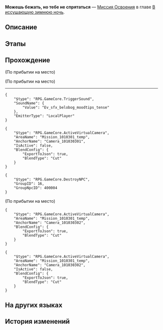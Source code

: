 {{Дополнить|Диалоги.}}
{{Миссия Инфобокс
|id              = 1010303
|Название        = 
|Изображение     = Миссия Освоения Можешь бежать, но тебе не спрятаться.png
|Тип             = Миссия Освоения
|События         = 
|Глава           = В иссушающую зимнюю ночь
|Условия         = Завершена [[Миссия Освоения]] ''[[Ночь в городе вечнозимья]]''
|Персонажи       = Дань Хэн; Март 7; Первопроходец
|СтартЛокация    = Сточный проход
|Мир             = Ярило-VI
|Локации         = Сточный проход
|Предыдущая      = Ночь в городе вечнозимья
|Следующая       = 
|Награды         = 
}}
'''Можешь бежать, но тебе не спрятаться''' — [[Миссия Освоения]] в главе [[В иссушающую зимнюю ночь]].

==Описание==
{{Описание|<!--официальное описание из Перекрёстка судеб-->}}

==Этапы==


==Прохождение==
{{Дополнить}}

;(По прибытии на место)

;(По прибытии на место)
----
<pre>{
	"$type": "RPG.GameCore.TriggerSound",
	"SoundName": {
		"Value": "Ev_sfx_belobog_moodtips_tense"
	},
	"EmitterType": "LocalPlayer"
}</pre>
<!--Unknown TalkSentence: 201110704-->
<!--Unknown TalkSentence: 201110705-->
<!--Unknown TalkSentence: 201110706-->
<pre>{
	"$type": "RPG.GameCore.ActiveVirtualCamera",
	"AreaName": "Mission_1010301_temp",
	"AnchorName": "Camera_101030301",
	"IsActive": false,
	"BlendConfig": {
		"ExportToJson": true,
		"BlendType": "Cut"
	}
}</pre>
<pre>{
	"$type": "RPG.GameCore.DestroyNPC",
	"GroupID": 16,
	"GroupNpcID": 400004
}</pre>
:<!--1-second delay-->

;(По прибытии на место)
:<!--0.5-second delay-->
<pre>{
	"$type": "RPG.GameCore.ActiveVirtualCamera",
	"AreaName": "Mission_1010301_temp",
	"AnchorName": "Camera_101030302",
	"BlendConfig": {
		"ExportToJson": true,
		"BlendType": "Cut"
	}
}</pre>
<!--Unknown TalkSentence: 201110704-->
<!--Unknown TalkSentence: 201110706-->
<pre>{
	"$type": "RPG.GameCore.ActiveVirtualCamera",
	"AreaName": "Mission_1010301_temp",
	"AnchorName": "Camera_101030302",
	"IsActive": false,
	"BlendConfig": {
		"ExportToJson": true,
		"BlendType": "Cut"
	}
}</pre>
:<!--0.5-second delay-->
{{Диалог Конец}}

==На других языках==
{{На других языках
|en   = You Can Run, But You Can't Hide
|zhs  = 躲得过初一，躲不过十五
|zht  = 躲得過初一，躲不過十五
|ja   = 今日は逃げられても、明日は逃げられない
|ko   = 뛰어봤자 벼룩
|es   = Puedes correr, pero no esconderte
|fr   = Tu peux courir, mais tu ne peux pas te cacher
|ru   = Можешь бежать, но тебе не спрятаться
|th   = วันนี้อาจจะหนีได้ แต่วันหน้าไม่มีทางหลบพ้น
|vi   = Tránh Vỏ Dưa Gặp Vỏ Dừa
|de   = Du kannst weglaufen, aber du kannst dich nicht verstecken
|id   = Tak Bisa Sembunyi Selamanya
|pt   = Você Pode Correr, Mas Não Pode se Esconder
}}

==История изменений==
{{История изменений|2.7}}
